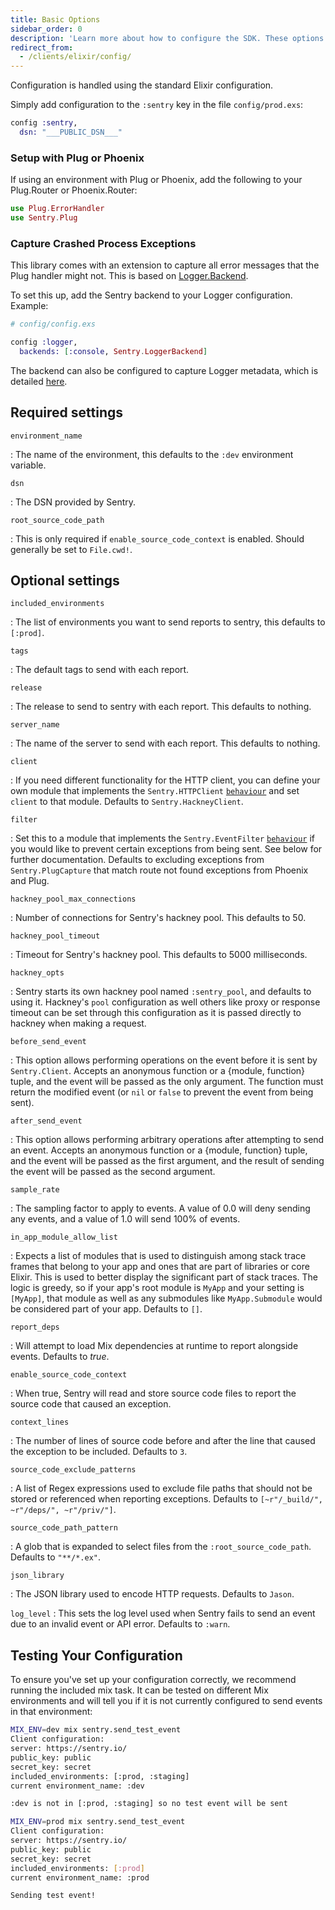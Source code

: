 ```yaml
---
title: Basic Options
sidebar_order: 0
description: 'Learn more about how to configure the SDK. These options are set when the SDK is first initialized, passed to the init function as an object.'
redirect_from:
  - /clients/elixir/config/
---
```


Configuration is handled using the standard Elixir configuration.

Simply add configuration to the `:sentry` key in the file `config/prod.exs`:

```elixir
config :sentry,
  dsn: "___PUBLIC_DSN___"
```

### Setup with Plug or Phoenix

If using an environment with Plug or Phoenix, add the following to your Plug.Router or Phoenix.Router:

```elixir
use Plug.ErrorHandler
use Sentry.Plug
```

### Capture Crashed Process Exceptions

This library comes with an extension to capture all error messages that the Plug handler might not. This is based on [Logger.Backend](https://hexdocs.pm/logger/Logger.html#module-backends).

To set this up, add the Sentry backend to your Logger configuration. Example:

```elixir
# config/config.exs

config :logger,
  backends: [:console, Sentry.LoggerBackend]
```

The backend can also be configured to capture Logger metadata, which is detailed [here](https://hexdocs.pm/sentry/Sentry.LoggerBackend.html).

## Required settings

`environment_name`

: The name of the environment, this defaults to the `:dev` environment variable.

`dsn`

: The DSN provided by Sentry.

`root_source_code_path`

: This is only required if `enable_source_code_context` is enabled. Should generally be set to `File.cwd!`.

## Optional settings

`included_environments`

: The list of environments you want to send reports to sentry, this defaults to `[:prod]`.

`tags`

: The default tags to send with each report.

`release`

: The release to send to sentry with each report. This defaults to nothing.

`server_name`

: The name of the server to send with each report. This defaults to nothing.

`client`

: If you need different functionality for the HTTP client, you can define your own module that implements the `Sentry.HTTPClient` [`behaviour`](https://elixir-lang.org/getting-started/typespecs-and-behaviours.html#behaviours) and set `client` to that module. Defaults to `Sentry.HackneyClient`.

`filter`

: Set this to a module that implements the `Sentry.EventFilter` [`behaviour`](https://elixir-lang.org/getting-started/typespecs-and-behaviours.html#behaviours) if you would like to prevent certain exceptions from being sent. See below for further documentation. Defaults to excluding exceptions from `Sentry.PlugCapture` that match route not found exceptions from Phoenix and Plug.

`hackney_pool_max_connections`

: Number of connections for Sentry's hackney pool. This defaults to 50.

`hackney_pool_timeout`

: Timeout for Sentry's hackney pool. This defaults to 5000 milliseconds.

`hackney_opts`

: Sentry starts its own hackney pool named `:sentry_pool`, and defaults to using it. Hackney's `pool` configuration as well others like proxy or response timeout can be set through this configuration as it is passed directly to hackney when making a request.

`before_send_event`

: This option allows performing operations on the event before it is sent by `Sentry.Client`. Accepts an anonymous function or a {module, function} tuple, and the event will be passed as the only argument. The function must return the modified event (or `nil` or `false` to prevent the event from being sent).

`after_send_event`

: This option allows performing arbitrary operations after attempting to send an event. Accepts an anonymous function or a {module, function} tuple, and the event will be passed as the first argument, and the result of sending the event will be passed as the second argument.

`sample_rate`

: The sampling factor to apply to events. A value of 0.0 will deny sending any events, and a value of 1.0 will send 100% of events.

`in_app_module_allow_list`

: Expects a list of modules that is used to distinguish among stack trace frames that belong to your app and ones that are part of libraries or core Elixir. This is used to better display the significant part of stack traces. The logic is greedy, so if your app's root module is `MyApp` and your setting is `[MyApp]`, that module as well as any submodules like `MyApp.Submodule` would be considered part of your app. Defaults to `[]`.

`report_deps`

: Will attempt to load Mix dependencies at runtime to report alongside events. Defaults to _true_.

`enable_source_code_context`

: When true, Sentry will read and store source code files to report the source code that caused an exception.

`context_lines`

: The number of lines of source code before and after the line that caused the exception to be included. Defaults to `3`.

`source_code_exclude_patterns`

: A list of Regex expressions used to exclude file paths that should not be stored or referenced when reporting exceptions. Defaults to `[~r"/_build/", ~r"/deps/", ~r"/priv/"]`.

`source_code_path_pattern`

: A glob that is expanded to select files from the `:root_source_code_path`. Defaults to `"**/*.ex"`.

`json_library`

: The JSON library used to encode HTTP requests. Defaults to `Jason`.

`log_level`
: This sets the log level used when Sentry fails to send an event due to an invalid event or API error. Defaults to `:warn`.

## Testing Your Configuration

To ensure you've set up your configuration correctly, we recommend running the included mix task. It can be tested on different Mix environments and will tell you if it is not currently configured to send events in that environment:

```bash
MIX_ENV=dev mix sentry.send_test_event
Client configuration:
server: https://sentry.io/
public_key: public
secret_key: secret
included_environments: [:prod, :staging]
current environment_name: :dev

:dev is not in [:prod, :staging] so no test event will be sent

MIX_ENV=prod mix sentry.send_test_event
Client configuration:
server: https://sentry.io/
public_key: public
secret_key: secret
included_environments: [:prod]
current environment_name: :prod

Sending test event!
```

